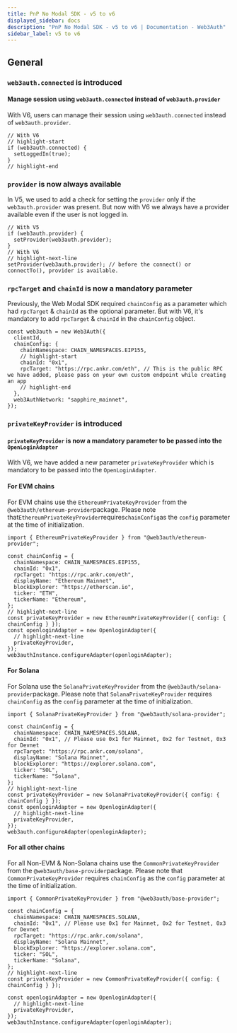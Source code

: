 ```yaml
---
title: PnP No Modal SDK - v5 to v6
displayed_sidebar: docs
description: "PnP No Modal SDK - v5 to v6 | Documentation - Web3Auth"
sidebar_label: v5 to v6
---
```


## General

### `web3auth.connected` is introduced

#### Manage session using `web3auth.connected` instead of `web3auth.provider`

With V6, users can manage their session using `web3auth.connected` instead of `web3auth.provider`.

```tsx
// With V6
// highlight-start
if (web3auth.connected) {
  setLoggedIn(true);
}
// highlight-end
```

### `provider` is now always available

In V5, we used to add a check for setting the `provider` only if the `web3auth.provider` was present. But now with V6 we always have a provider
available even if the user is not logged in.

```tsx
// With V5
if (web3auth.provider) {
  setProvider(web3auth.provider);
}
// With V6
// highlight-next-line
setProvider(web3auth.provider); // before the connect() or connectTo(), provider is available.
```

### `rpcTarget` and `chainId` is now a mandatory parameter

Previously, the Web Modal SDK required `chainConfig` as a parameter which had `rpcTarget` & `chainId` as the optional parameter. But with V6, it's
mandatory to add `rpcTarget` & `chainId` in the `chainConfig` object.

```tsx
const web3auth = new Web3Auth({
  clientId,
  chainConfig: {
    chainNamespace: CHAIN_NAMESPACES.EIP155,
    // highlight-start
    chainId: "0x1",
    rpcTarget: "https://rpc.ankr.com/eth", // This is the public RPC we have added, please pass on your own custom endpoint while creating an app
    // highlight-end
  },
  web3AuthNetwork: "sapphire_mainnet",
});
```

### `privateKeyProvider` is introduced

#### `privateKeyProvider` is now a mandatory parameter to be passed into the `OpenLoginAdapter`

With V6, we have added a new parameter `privateKeyProvider` which is mandatory to be passed into the `OpenLoginAdapter`.

#### For EVM chains

For EVM chains use the `EthereumPrivateKeyProvider` from the `@web3auth/ethereum-provider`package. Please note
that`EthereumPrivateKeyProvider`requires`chainConfig`as the `config` parameter at the time of initialization.

```tsx
import { EthereumPrivateKeyProvider } from "@web3auth/ethereum-provider";

const chainConfig = {
  chainNamespace: CHAIN_NAMESPACES.EIP155,
  chainId: "0x1",
  rpcTarget: "https://rpc.ankr.com/eth",
  displayName: "Ethereum Mainnet",
  blockExplorer: "https://etherscan.io",
  ticker: "ETH",
  tickerName: "Ethereum",
};
// highlight-next-line
const privateKeyProvider = new EthereumPrivateKeyProvider({ config: { chainConfig } });
const openloginAdapter = new OpenloginAdapter({
  // highlight-next-line
  privateKeyProvider,
});
web3authInstance.configureAdapter(openloginAdapter);
```

#### For Solana

For Solana use the `SolanaPrivateKeyProvider` from the `@web3auth/solana-provider`package. Please note that `SolanaPrivateKeyProvider` requires
`chainConfig` as the `config` parameter at the time of initialization.

```tsx
import { SolanaPrivateKeyProvider } from "@web3auth/solana-provider";

const chainConfig = {
  chainNamespace: CHAIN_NAMESPACES.SOLANA,
  chainId: "0x1", // Please use 0x1 for Mainnet, 0x2 for Testnet, 0x3 for Devnet
  rpcTarget: "https://rpc.ankr.com/solana",
  displayName: "Solana Mainnet",
  blockExplorer: "https://explorer.solana.com",
  ticker: "SOL",
  tickerName: "Solana",
};
// highlight-next-line
const privateKeyProvider = new SolanaPrivateKeyProvider({ config: { chainConfig } });
const openloginAdapter = new OpenloginAdapter({
  // highlight-next-line
  privateKeyProvider,
});
web3auth.configureAdapter(openloginAdapter);
```

#### For all other chains

For all Non-EVM & Non-Solana chains use the `CommonPrivateKeyProvider` from the `@web3auth/base-provider`package. Please note that
`CommonPrivateKeyProvider` requires `chainConfig` as the `config` parameter at the time of initialization.

```tsx
import { CommonPrivateKeyProvider } from "@web3auth/base-provider";

const chainConfig = {
  chainNamespace: CHAIN_NAMESPACES.SOLANA,
  chainId: "0x1", // Please use 0x1 for Mainnet, 0x2 for Testnet, 0x3 for Devnet
  rpcTarget: "https://rpc.ankr.com/solana",
  displayName: "Solana Mainnet",
  blockExplorer: "https://explorer.solana.com",
  ticker: "SOL",
  tickerName: "Solana",
};
// highlight-next-line
const privateKeyProvider = new CommonPrivateKeyProvider({ config: { chainConfig } });

const openloginAdapter = new OpenloginAdapter({
  // highlight-next-line
  privateKeyProvider,
});
web3authInstance.configureAdapter(openloginAdapter);
```
